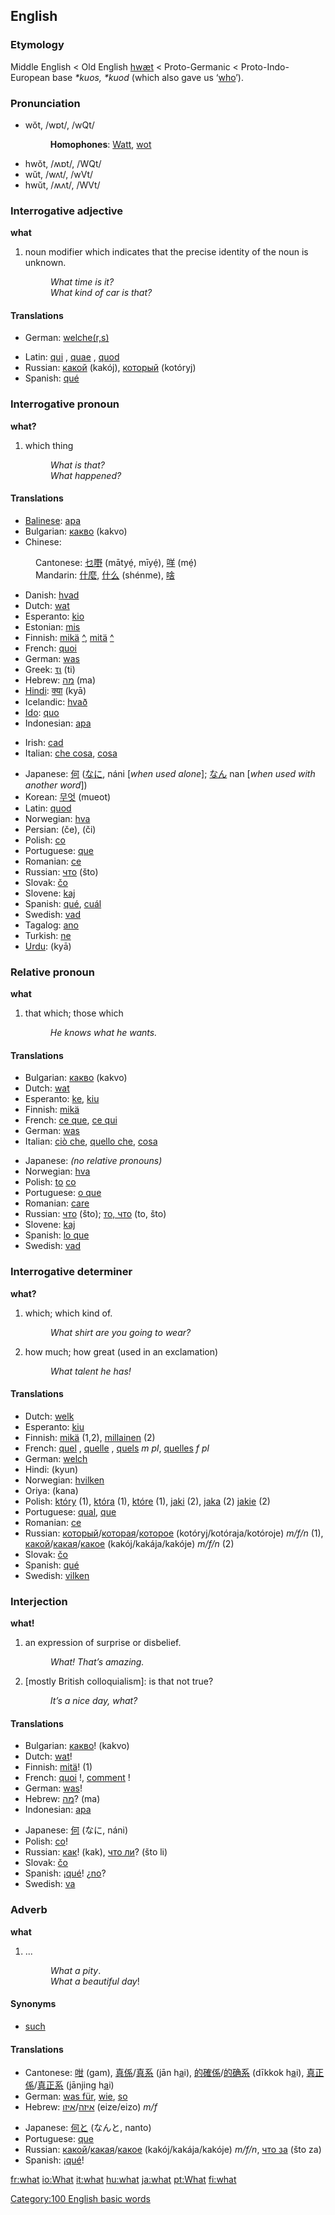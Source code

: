 ==English==

{{rank|up|your|any|59|what|do|has|could}}

===Etymology===
Middle English < Old English [[hwæt]] < Proto-Germanic < Proto-Indo-European base ''*kuos, *kuod'' (which also gave us ‘[[who]]’).

===Pronunciation===
*wŏt, /wɒt/, /wQt/
*:'''Homophones''': [[Watt]], [[wot]]
*hwŏt, /ʍɒt/, /WQt/
*wŭt, /wʌt/, /wVt/
*hwŭt, /ʍʌt/, /WVt/

===Interrogative adjective===
'''what'''

# noun modifier which indicates that the precise identity of the noun is unknown.
#: ''What time is it?''
#: ''What kind of car is that?''

====Translations====
{{top}}
*German: [[welche|welche(r,s)]]
{{mid}}
*Latin: [[qui]] {{m}}, [[quae]] {{f}}, [[quod]] {{n}}
*Russian: [[какой]] (kakój), [[который]] (kotóryj)
*Spanish: [[qué]]
{{bottom}}

===Interrogative pronoun===
'''what?'''

#which thing
#:''What is that?''
#:''What happened?''

====Translations====
{{top}}
*[[Balinese]]: [[apa]]
*Bulgarian: [[какво]] (kakvo)
*Chinese:
:Cantonese: [[乜嘢]] (mātyẹ́, mīyẹ́), [[咩]] (mẹ́)
:Mandarin: [[什麼]], [[什么]] (shénme), [[啥]]
*Danish: [[hvad]]
*Dutch: [[wat]]
*Esperanto: [[kio]]
*Estonian: [[mis#Estonian|mis]]
*Finnish: [[mikä]] [[:fi:mikä|^]], [[mitä]] [[:fi:mitä|^]]
*French: [[quoi]]
*German: [[was#German|was]]
*Greek: [[τι]] (ti)
*Hebrew: [[מה]] (ma)
*[[Hindi]]: [[क्या]] (kyā)
*Icelandic: [[hvað]] 
*[[Ido]]: [[quo]]
*Indonesian: [[apa]]
{{mid}}
*Irish: [[cad#Irish|cad]]
*Italian: [[che cosa]], [[cosa]]

*Japanese: [[何]] ([[なに]], náni [''when used alone'']; [[なん]] nan [''when used with another word''])
*Korean: [[무엇]] (mueot)
*Latin: [[quod]]
*Norwegian: [[hva]]
*Persian: {{FAchar|[[چِه]]}} (če), {{FAchar|[[چی]]}} (či)
*Polish: [[co#Polish|co]]
*Portuguese: [[que#Portuguese|que]]
*Romanian: [[ce#Romanian|ce]]
*Russian: [[что]] (što)
*Slovak: [[čo]]
*Slovene: [[kaj]]
*Spanish: [[qué]], [[cuál]]
*Swedish: [[vad]]
*Tagalog: [[ano#Tagalog|ano]]
*Turkish: [[ne#Turkish|ne]]
*[[Urdu]]: {{FAchar|[[كيا]]}} (kyā)
{{bottom}}

===Relative pronoun===
'''what'''

#that which; those which
#:''He knows what he wants.'' 

====Translations====
{{top}}
*Bulgarian: [[какво]] (kakvo)
*Dutch: [[wat]]
*Esperanto: [[ke]], [[kiu]]
*Finnish: [[mikä]]
*French: [[ce que]], [[ce qui]]
*German: [[was#German|was]]
*Italian: [[ciò che]], [[quello che]], [[cosa]]
{{mid}}
*Japanese: ''(no relative pronouns)''
*Norwegian: [[hva]]
*Polish: [[to#Polish|to]] [[co#Polish|co]]
*Portuguese: [[o que]]
*Romanian: [[care#Romanian|care]]
*Russian: [[что]] (što); [[то, что]] (to, što)
*Slovene: [[kaj]]
*Spanish: [[lo que]]
*Swedish: [[vad]]
{{bottom}}

===Interrogative determiner===
'''what?'''

#which; which kind of.
#:''What shirt are you going to wear?''
#how much; how great (used in an exclamation)
#:''What talent he has!''

====Translations====
*Dutch: [[welk]]
*Esperanto: [[kiu]]
*Finnish: [[mikä]] (1,2), [[millainen]] (2)
*French: [[quel]] {{m}}, [[quelle]] {{f}}, [[quels]] ''m pl'', [[quelles]] ''f pl''
*German: [[welch]]
*Hindi: (kyun)
*Norwegian: [[hvilken]]
*Oriya: (kana)
*Polish: [[który]] {{m}} (1), [[która]] {{f}} (1), [[które]] {{n}} (1), [[jaki]] {{m}} (2), [[jaka]] {{f}} (2) [[jakie]] {{n}} (2)
*Portuguese: [[qual]], [[que]]
*Romanian: [[ce#Romanian|ce]]
*Russian: [[который]]/[[которая]]/[[которое]] (kotóryj/kotóraja/kotóroje) ''m/f/n'' (1), [[какой]]/[[какая]]/[[какое]] (kakój/kakája/kakóje) ''m/f/n'' (2)
*Slovak: [[čo]]
*Spanish: [[qué]]
*Swedish: [[vilken]]

===Interjection===
'''what!'''

#an expression of surprise or disbelief.
#:''What! That’s amazing.''
#[mostly British colloquialism]: is that not true?
#:''It’s a nice day, what?''

====Translations====
{{top}}
*Bulgarian: [[какво]]! (kakvo)
*Dutch: [[wat]]!
*Finnish: [[mikä|mitä]]! (1)
*French: [[quoi]]&nbsp;!, [[comment]]&nbsp;!
*German: [[was#German|was]]!
*Hebrew: [[מה]]? (ma)
*Indonesian: [[apa]]
{{mid}}
*Japanese: [[何]] (なに, náni)
*Polish: [[co#Polish|co]]!
*Russian: [[как]]! (kak), [[что ли]]? (što li)
*Slovak: [[čo]]
*Spanish: ¡[[qué]]! ¿[[no]]?
*Swedish: [[va#Swedish|va]]
{{bottom}}

===Adverb===<!-- pretty sure it's an adverb -->
'''what'''

#...<!-- need def -->
#:''What a pity''.
#:''What a beautiful day''!

====Synonyms====
*[[such]]

====Translations====
{{top}}
*Cantonese: [[咁]] (gam), [[真係]]/[[真系]] (jān h<u>a</u>i), [[的確係]]/[[的确系]] (dīkkok h<u>a</u>i), [[真正係]]/[[真正系]] (jānjing h<u>a</u>i)
*German: [[was für]], [[wie]], [[so#German|so]]
*Hebrew: [[איזה]]/[[איזו]] (eize/eizo) ''m/f''
{{mid}}
*Japanese: [[何と]] (なんと, nanto)
*Portuguese: [[que]]
*Russian: [[какой]]/[[какая]]/[[какое]] (kakój/kakája/kakóje) ''m/f/n'', [[что за]] (što za)
*Spanish: ¡[[qué]]!
{{bottom}}

[[Category:100 English basic words]]

[[fr:what]]
[[io:What]]
[[it:what]]
[[hu:what]]
[[ja:what]]
[[pt:What]]
[[fi:what]]
